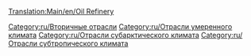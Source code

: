 [[Translation:Main/en/Oil Refinery]]
{{ru/Промышленность| имя=Нефтезавод
| Изображение=Oilrefinery.png
| Климат=[[Main/en/Климат/Ru#Умеренный|Умеренный]], [[Main/en/Климат/Ru#Субарктический|Субарктический]], [[Main/en/Климат/Ru#Субтропический|Субтропический]]
| Принимает=[[Main/ru/Нефть|Нефть]]
| Производит=[[Main/ru/Товары|Товары]]
| Примечания=Может находиться только около краёв карты, даже при [[Main/ru/Промышленность|финансировании нового предприятия]]. Может быть уничтожено [[Main/ru/Бедствия|взрывом]], но быстро отстроится заново.}}

{{ru/Navbox Промышленность}}

[[Category:ru/Вторичные отрасли]]
[[Category:ru/Отрасли умеренного климата]]
[[Category:ru/Отрасли субарктического климата]]
[[Category:ru/Отрасли субтропического климата]]